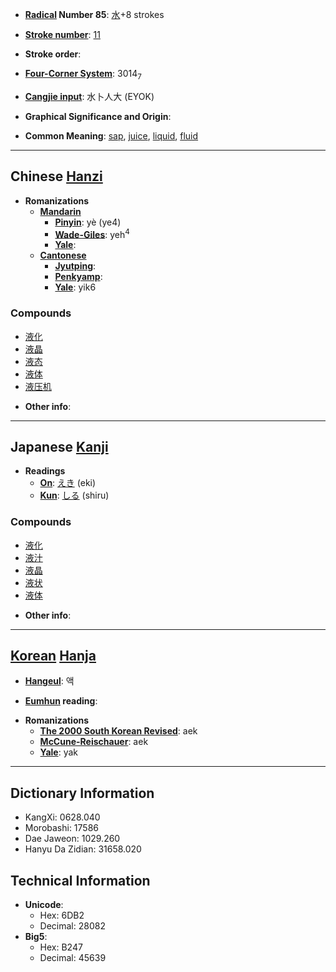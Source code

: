 * '''[[Wiktionary:Chinese radical index| Radical]] Number 85''': [[Wiktionary:Chinese radical index 水|水]]+8 strokes

* '''[[Wiktionary:Chinese total strokes index|Stroke number]]''': [[Wiktionary:Chinese total strokes index 11|11]]

* '''Stroke order''': 

* '''[[Wiktionary:Chinese four corner index|Four-Corner System]]''': 3014<sub>7</sub>

* '''[[Wiktionary:Chinese Cangjie index|Cangjie input]]''': 水卜人大 (EYOK)

* '''Graphical Significance and Origin''': 

* '''Common Meaning''': [[sap]], [[juice]], [[liquid]], [[fluid]]

----

== Chinese [[Hanzi]] ==

* '''Romanizations'''
** '''[[Mandarin]]'''
*** '''[[Pinyin]]''': yè (ye4)
*** '''[[Wade-Giles]]''': yeh<sup>4</sup>
*** '''[[Yale]]''': 
** '''[[Cantonese]]'''
*** '''[[Jyutping]]''':
*** '''[[Penkyamp]]''': 
*** '''[[Yale]]''': yik6

===Compounds===
*[[液化]]
*[[液晶]]
*[[液态]]
*[[液体]]
*[[液压机]]

* '''Other info''': 

----

== Japanese [[Kanji]] ==

* '''Readings'''
** '''[[On]]''': [[えき]] (eki)
** '''[[Kun]]''': [[しる]] (shiru)

===Compounds===
*[[液化]]
*[[液汁]]
*[[液晶]]
*[[液状]]
*[[液体]]

* '''Other info''':  

----

== [[Korean]] [[Hanja]] ==

* '''[[Hangeul]]''': 액

* '''[[Eumhun]] reading''': 

* '''Romanizations'''
** '''[[The 2000 South Korean Revised Romanization|The 2000 South Korean Revised]]''': aek
** '''[[McCune-Reischauer]]''': aek
** '''[[Yale]]''': yak

----

== Dictionary Information ==

* KangXi: 0628.040
* Morobashi: 17586
* Dae Jaweon: 1029.260
* Hanyu Da Zidian: 31658.020

== Technical Information ==

* '''Unicode''':
** Hex: 6DB2
** Decimal: 28082
* '''Big5''':
** Hex: B247
** Decimal: 45639